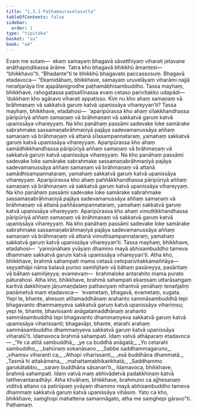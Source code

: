 ```yaml
---
title: "1.3.1 Paṭhamauruvelasutta"
tableOfContents: false
sidebar:
  order: 1
type: "tipitaka"
basket: "su"
book: "a4"
---
```



<DynamicBreadcrumb />

<Division number="21" book="a4">

<Paragraph number="131" book="a4">
Evaṃ me sutaṃ—  ekaṃ samayaṃ bhagavā sāvatthiyaṃ viharati jetavane anāthapiṇḍikassa ārāme. Tatra kho bhagavā bhikkhū āmantesi—  “bhikkhavo”ti. “Bhadante”ti te bhikkhū bhagavato paccassosuṃ. Bhagavā etadavoca—
</Paragraph>

<Paragraph number="132" book="a4">
“Ekamidāhaṃ, bhikkhave, samayaṃ uruvelāyaṃ viharāmi najjā nerañjarāya tīre ajapālanigrodhe paṭhamābhisambuddho. Tassa mayhaṃ, bhikkhave, rahogatassa paṭisallīnassa evaṃ cetaso parivitakko udapādi—  ‘dukkhaṃ kho agāravo viharati appatisso. Kiṃ nu kho ahaṃ samaṇaṃ vā brāhmaṇaṃ vā sakkatvā garuṃ katvā upanissāya vihareyyan’ti?
</Paragraph>

<Paragraph number="133" book="a4">
Tassa mayhaṃ, bhikkhave, etadahosi—  ‘aparipūrassa kho ahaṃ sīlakkhandhassa pāripūriyā aññaṃ samaṇaṃ vā brāhmaṇaṃ vā sakkatvā garuṃ katvā upanissāya vihareyyaṃ. Na kho panāhaṃ passāmi sadevake loke samārake sabrahmake sassamaṇabrāhmaṇiyā pajāya sadevamanussāya aññaṃ samaṇaṃ vā brāhmaṇaṃ vā attanā sīlasampannataraṃ, yamahaṃ sakkatvā garuṃ katvā upanissāya vihareyyaṃ.
</Paragraph>

<Paragraph number="134" book="a4">
Aparipūrassa kho ahaṃ samādhikkhandhassa pāripūriyā aññaṃ samaṇaṃ vā brāhmaṇaṃ vā sakkatvā garuṃ katvā upanissāya vihareyyaṃ. Na kho panāhaṃ passāmi sadevake loke samārake sabrahmake sassamaṇabrāhmaṇiyā pajāya sadevamanussāya aññaṃ samaṇaṃ vā brāhmaṇaṃ vā attanā samādhisampannataraṃ, yamahaṃ sakkatvā garuṃ katvā upanissāya vihareyyaṃ.
</Paragraph>

<Paragraph number="135" book="a4">
Aparipūrassa kho ahaṃ paññākkhandhassa pāripūriyā aññaṃ samaṇaṃ vā brāhmaṇaṃ vā sakkatvā garuṃ katvā upanissāya vihareyyaṃ. Na kho panāhaṃ passāmi sadevake loke samārake sabrahmake sassamaṇabrāhmaṇiyā pajāya sadevamanussāya aññaṃ samaṇaṃ vā brāhmaṇaṃ vā attanā paññāsampannataraṃ, yamahaṃ sakkatvā garuṃ katvā upanissāya vihareyyaṃ.
</Paragraph>

<Paragraph number="136" book="a4">
Aparipūrassa kho ahaṃ vimuttikkhandhassa pāripūriyā aññaṃ samaṇaṃ vā brāhmaṇaṃ vā sakkatvā garuṃ katvā upanissāya vihareyyaṃ. Na kho panāhaṃ passāmi sadevake loke samārake sabrahmake sassamaṇabrāhmaṇiyā pajāya sadevamanussāya aññaṃ samaṇaṃ vā brāhmaṇaṃ vā attanā vimuttisampannataraṃ, yamahaṃ sakkatvā garuṃ katvā upanissāya vihareyyan’ti.
</Paragraph>

<Paragraph number="137" book="a4">
Tassa mayhaṃ, bhikkhave, etadahosi—  ‘yannūnāhaṃ yvāyaṃ dhammo mayā abhisambuddho tameva dhammaṃ sakkatvā garuṃ katvā upanissāya vihareyyan’ti.
</Paragraph>

<Paragraph number="138" book="a4">
Atha kho, bhikkhave, brahmā sahampati mama cetasā cetoparivitakkamaññāya—  seyyathāpi nāma balavā puriso samiñjitaṃ vā bāhaṃ pasāreyya, pasāritaṃ vā bāhaṃ samiñjeyya; evamevaṃ—  brahmaloke antarahito mama purato pāturahosi. Atha kho, bhikkhave, brahmā sahampati ekaṃsaṃ uttarāsaṅgaṃ karitvā dakkhiṇaṃ jāṇumaṇḍalaṃ pathaviyaṃ nihantvā yenāhaṃ tenañjaliṃ paṇāmetvā maṃ etadavoca—  ‘evametaṃ, bhagavā, evametaṃ, sugata. Yepi te, bhante, ahesuṃ atītamaddhānaṃ arahanto sammāsambuddhā tepi bhagavanto dhammaṃyeva sakkatvā garuṃ katvā upanissāya vihariṃsu; yepi te, bhante, bhavissanti anāgatamaddhānaṃ arahanto sammāsambuddhā tepi bhagavanto dhammaṃyeva sakkatvā garuṃ katvā upanissāya viharissanti; bhagavāpi, bhante, etarahi arahaṃ sammāsambuddho dhammaṃyeva sakkatvā garuṃ katvā upanissāya viharatū’ti. Idamavoca brahmā sahampati. Idaṃ vatvā athāparaṃ etadavoca—
</Paragraph>

<Paragraph number="139" type="verses" book="a4">
_‘Ye ca atītā sambuddhā,_  
_ye ca buddhā anāgatā;_  
_Yo cetarahi sambuddho,_  
_bahūnaṃ sokanāsano._  

</Paragraph>

<Paragraph number="140" type="verses" book="a4">
_Sabbe saddhammagaruno,_  
_vihaṃsu viharanti ca;_  
_Athopi viharissanti,_  
_esā buddhāna dhammatā._  

</Paragraph>

<Paragraph number="141" type="verses" book="a4">
_Tasmā hi attakāmena,_  
_mahattamabhikaṅkhatā;_  
_Saddhammo garukātabbo,_  
_saraṃ buddhāna sāsanan’ti._  

</Paragraph>

<Paragraph number="142" book="a4">
Idamavoca, bhikkhave, brahmā sahampati. Idaṃ vatvā maṃ abhivādetvā padakkhiṇaṃ katvā tatthevantaradhāyi. Atha khvāhaṃ, bhikkhave, brahmuno ca ajjhesanaṃ viditvā attano ca patirūpaṃ yvāyaṃ dhammo mayā abhisambuddho tameva dhammaṃ sakkatvā garuṃ katvā upanissāya vihāsiṃ. Yato ca kho, bhikkhave, saṃghopi mahattena samannāgato, atha me saṃghepi gāravo”ti.

</Paragraph>
</Division>

<Paragraph number="143" type="center" book="a4">
Paṭhamaṃ.
</Paragraph>
